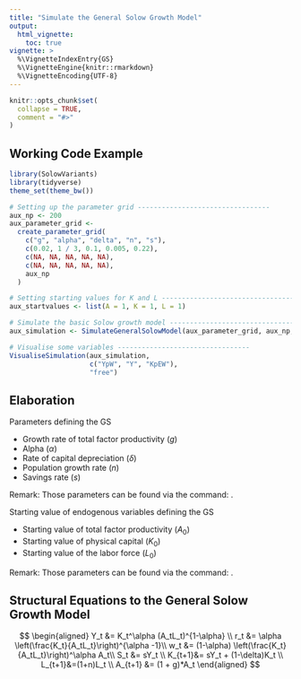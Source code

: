 ```yaml
---
title: "Simulate the General Solow Growth Model"
output:
  html_vignette:
    toc: true
vignette: >
  %\VignetteIndexEntry{GS}
  %\VignetteEngine{knitr::rmarkdown}
  %\VignetteEncoding{UTF-8}
---
```


```r
knitr::opts_chunk$set(
  collapse = TRUE,
  comment = "#>"
)
```

## Working Code Example
```r
library(SolowVariants)
library(tidyverse)
theme_set(theme_bw())

# Setting up the parameter grid ---------------------------------
aux_np <- 200
aux_parameter_grid <-
  create_parameter_grid(
    c("g", "alpha", "delta", "n", "s"),
    c(0.02, 1 / 3, 0.1, 0.005, 0.22),
    c(NA, NA, NA, NA, NA),
    c(NA, NA, NA, NA, NA),
    aux_np
  )

# Setting starting values for K and L ---------------------------------
aux_startvalues <- list(A = 1, K = 1, L = 1)

# Simulate the basic Solow growth model ---------------------------------
aux_simulation <- SimulateGeneralSolowModel(aux_parameter_grid, aux_np,aux_startvalues)

# Visualise some variables ---------------------------------
VisualiseSimulation(aux_simulation,
                    c("YpW", "Y", "KpEW"), 
                    "free")
```

## Elaboration
Parameters defining the GS

* Growth rate of total factor productivity ($g$)
* Alpha ($\alpha$)
* Rate of capital depreciation ($\delta$)
* Population growth rate ($n$)
* Savings rate ($s$)

Remark: Those parameters can be found via the command: \code{getRequiredParams("GS")}.

Starting value of endogenous variables defining the GS

* Starting value of total factor productivity ($A_0$)
* Starting value of physical capital ($K_0$)
* Starting value of the labor force ($L_0$)

Remark: Those parameters can be found via the command: \code{getRequiredStartingValues("GS")}.

## Structural Equations to the General Solow Growth Model
$$
\begin{aligned}
Y_t &= K_t^\alpha (A_tL_t)^{1-\alpha} \\
r_t &= \alpha \left(\frac{K_t}{A_tL_t}\right)^{\alpha -1}\\
w_t &= (1-\alpha) \left(\frac{K_t}{A_tL_t}\right)^\alpha A_t\\
S_t &= sY_t \\
K_{t+1}&= sY_t + (1-\delta)K_t \\
L_{t+1}&=(1+n)L_t \\
A_{t+1} &= (1 + g)*A_t
\end{aligned}
$$